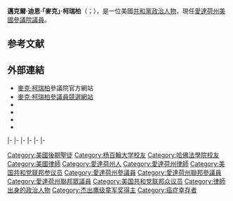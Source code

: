 {{noteTA
|1=zh-hans:迈克;zh-hant:麥克;
|2=zh-hans:克拉波;zh-hant:柯瑞柏;
|3=zh-hans:迪安;zh-hant:迪恩;
}}
{{Expand|time=2015-07-12T01:57:31+00:00}}
{{请求翻译|time=2015-07-12T01:57:31+00:00}}
{{Infobox officeholder
|name         = 麥克·柯瑞柏<br>Mike Crapo
|image        = Mike Crapo Official Photo 110th Congress.jpg
|jr/sr        = 聯邦參議員
|state        = [[愛達荷州|愛達荷州]]
|alongside    = [[吉姆·里施|吉姆·里施]]
|term_start   = 1999年1月3日
|term_end     =
|predecessor  = [[德克·肯普索恩|德克·肯普索恩]]
|successor    =
|office1       = {{le|美國參議院銀行、住房和城市事務委員會|United States Senate Committee on Banking, Housing, and Urban Affairs|參議院銀行委員會}}主席
|term_start1   = 2017年1月3日
|term_end1     = 
|predecessor1  = [[理查·謝爾比|理查·謝爾比]]
|successor1    = 
|state2        = 愛達荷州
|district2     = [[愛達荷州第二國會選區|二]]
|term_start2   = 1993年1月3日
|term_end2     = 1999年1月3日
|predecessor2  = {{le|理查德·H·斯託林斯|Richard H. Stallings|理查德·H·斯託林斯}}
|successor2    = [[邁克·辛普森|邁克·辛普森]]
|office3       = 第37任{{le|愛達荷州參議院臨時議長列表|List of Presidents pro tempore of the Idaho Senate|愛達荷州參議院臨時議長}}
|term_start3   = 1988年12月1日
|term_end3     = 1992年12月1日
|predecessor3  = [[吉姆·里施|吉姆·里施]]
|successor3    = 傑里·特威格斯
|state_senate4 = 愛達荷州
|district4     = 三十二
|term_start4   = 1984年12月1日
|term_end4     = 1992年12月1日
|predecessor4  = 不詳
|successor4    = 梅爾·理查森
|birth_name    = 邁克爾·迪恩·柯瑞柏<br>Michael Dean Crapo
|birth_date    = {{birth date and age|1951|5|20}}
|birth_place   = {{US}}[[愛達荷州|愛達荷州]][[邦納維爾縣_(愛達荷州)|邦納維爾縣]][[爱达荷福尔斯_(爱达荷州)|爱达荷福尔斯]]<ref>{{Cite web |url=http://freepages.genealogy.rootsweb.com/~battle/senators/crapo.htm |title=1 |accessdate=2015-07-12 |archive-date=2008-09-05 |archive-url=https://web.archive.org/web/20080905221843/http://freepages.genealogy.rootsweb.com/~battle/senators/crapo.htm |dead-url=no }}</ref>
|death_date    =
|death_place   =
|party         = [[共和黨_(美國)|共和黨]]
|spouse        = 蘇珊·哈蘇爾頓（Susan Hasleton）{{small|（1974－）}}
|children      = 5
|alma_mater    = [[楊百翰大學|楊百翰大學]]{{small|（[[文學士|BA]]）}}<br>[[哈佛法学院|哈佛法学院]]{{small|（[[法律博士|JD]]）}}
|religion      = [[耶穌基督後期聖徒教會|耶穌基督後期聖徒教會]]
|website       = {{URL|http://www.crapo.senate.gov|參議員網站}}
}}

'''邁克爾·迪恩·「麥克」·柯瑞柏'''（{{lang-en|'''Michael Dean "Mike" Crapo'''}}；{{bd|1951年|5月20日||}}），是一位美國[[共和黨_(美國)|共和黨]][[政治人物|政治人物]]，現任[[愛達荷州|愛達荷州]][[美國參議院|美國參議院議員]]。

==参考文献==
{{reflist}}

==外部連結==
{{commonscat-inline|Mike Crapo}}
* [http://crapo.senate.gov/ 麥克·柯瑞柏]{{Wayback|url=http://crapo.senate.gov/ |date=20080423215207 }}參議院官方網站
* [http://www.crapoforsenate.com/ 麥克·柯瑞柏參議員競選網站]{{Wayback|url=http://www.crapoforsenate.com/ |date=20150801111901 }}
* {{Dmoz|Regional/North_America/United_States/Idaho/Government/Federal/US_Senate/Mike_Crapo_%5BR%5D}}
* {{CongLinks | congbio = c000880 | ballot = Mike_Crapo | nndb = 215/000032119 | votesmart = 26830 | govtrack = 300030 | opencong = 300030 | fec = S8ID00027 | opensecrets = N00006267 | assets = michael-crapo | legistorm = 30/Sen_Michael_Dean_Crapo.html | followthemoney = | ontheissues = Senate/Michael_Crapo.htm | congress = michael-crapo/250 | worldcat = lccn-n2009-160922 | cspan = 26440 | imdb = 4618086 | bloomberg = mike-crapo | nyt = | washpo =  gIQA3hslDP| }}
* {{nndb|215/000032119}}
* {{C-SPAN|michaelcrapo}}

{{s-start}}
{{s-par|us-hs}}
{{s-bef|before={{le|理查德·H·斯託林斯|Richard H. Stallings|理查德·H·斯託林斯}}}}
{{s-ttl|title=[[愛達荷州第二國會選區|愛達荷州第二國會選區]]<br>{{le|愛達荷州美國眾議院議員列表|List of United States Representatives from Idaho|眾議院議員}}|years=1993年－1999年}}
{{s-aft|after=[[邁克·辛普森|邁克·辛普森]]}}
|-
{{s-ppo}}
{{s-bef|before=[[德克·肯普索恩|德克·肯普索恩]]}}
{{s-ttl|title={{nowrap|[[美國參議員|美國參議員]]{{le|愛達荷州美國參議院議員列表|List of United States Senators from Idaho|愛達荷州}}[[共和黨_(美國)|共和黨]]被提名人}}<br>（[[美國參議員類別|第3類]]）|years={{le|1998年愛達荷州美國參議院議員選舉|United States Senate election in Georgia, 1998|1998年}}、{{le|2004年愛達荷州美國參議院議員選舉|United States Senate election in Georgia, 2004|2004年}}、{{le|2010年愛達荷州美國參議院議員選舉|United States Senate election in Georgia, 2010|2010年}}、{{le|2016年愛達荷州美國參議院議員選舉|United States Senate election in Georgia, 2016|2016年}}}}
{{s-inc|recent}}
|-
{{s-bef|before=[[理查·波爾|理查·波爾]]}}
{{s-ttl|title=[[參議院各黨領袖|參議院共和黨首席副鞭]]|years=2013年－}}
{{s-inc}}
|-
{{s-par|us-sen}}
{{s-bef|before=[[德克·肯普索恩|德克·肯普索恩]]}}
{{s-ttl|title={{le|愛達荷州美國參議員列表|List of United States Senators from Idaho|愛達荷州第3類參議員}}|years=1999年－|alongside=[[拉里·克雷格|拉里·克雷格]]、[[吉姆·里施|吉姆·里施]]}}
{{s-inc}}
|-
{{s-bef|rows=2|before=[[理查·謝爾比|理查·謝爾比]]}}
{{s-ttl|title={{le|美國參議院銀行、住房和城市事務委員會|United States Senate Committee on Banking, Housing, and Urban Affairs|參議院銀行委員會}}副主席|years=2013年－2015年}}
{{s-aft|after=[[謝羅德·布朗|謝羅德·布朗]]}}
|-
{{s-ttl|title={{le|美國參議院銀行、住房和城市事務委員會|United States Senate Committee on Banking, Housing, and Urban Affairs|參議院銀行委員會}}主席|years=2017年－}}
{{s-inc}}
|-
{{s-prec|usa}}
{{s-bef|before=[[查克·舒默|查克·舒默]]}}
{{s-ttl|title=[[美國參議員資歷|美國參議員資歷]]|years=第13位}}
{{s-aft|after=[[湯姆·卡波|湯姆·卡波]]}}
{{s-end}}

{{Current U.S. Senators}}
{{Authority control}}

{{DEFAULTSORT:Crapo, Mike}}
[[Category:美國後期聖徒|Category:美國後期聖徒]]
[[Category:杨百翰大学校友|Category:杨百翰大学校友]]
[[Category:哈佛法學院校友|Category:哈佛法學院校友]]
[[Category:美國律師|Category:美國律師]]
[[Category:愛達荷州人|Category:愛達荷州人]]
[[Category:愛達荷州律師|Category:愛達荷州律師]]
[[Category:美国共和党联邦参议员|Category:美国共和党联邦参议员]]
[[Category:愛達荷州參議員|Category:愛達荷州參議員]]
[[Category:愛達荷州聯邦參議員|Category:愛達荷州聯邦參議員]]
[[Category:愛達荷州聯邦眾議員|Category:愛達荷州聯邦眾議員]]
[[Category:美国共和党联邦众议员|Category:美国共和党联邦众议员]]
[[Category:律師出身的政治人物|Category:律師出身的政治人物]]
[[Category:杰出鹰级童军奖得主|Category:杰出鹰级童军奖得主]]
[[Category:癌症幸存者|Category:癌症幸存者]]